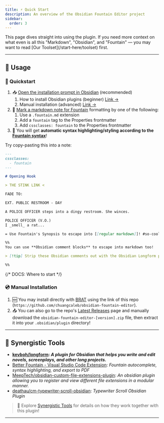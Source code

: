```yaml
---
title: ⚡ Quick Start
description: An overview of the Obsidian Fountain Editor project
sidebar:
  order: 3
---
```



<Aside>
	This page dives straight into using the plugin. If you need more context on
	what even is all this "Markdown", "Obsidian", and "Fountain" — you may want to
	read [Our Toolset](/start-here/toolset) first.
</Aside>

---

## 🔨 Usage

### 🏁 Quickstart

1. 📥 [Open the installation prompt in Obsidian](https://obsidian.md/plugins?id=fountain-editor) (recommended)
   1. How to install Obsidian plugins (beginner) [Link →](https://help.obsidian.md/Extending+Obsidian/Community+plugins)
   2. Manual installation (advanced) [Link →](#-manual-installation)
2. 📄 [Mark a markdown note for Fountain](/references/marking-fountain) formatting by one of the following:
   1. Use a `.fountain.md` extension
   2. Add a `fountain` tag to the Properties frontmatter
   3. Add `cssclasses: fountain` to the Properties frontmatter
3. 🎨 You will get **automatic syntax highlighting/styling according to the [Fountain syntax](https://fountain.io/syntax/)**!

Try copy-pasting this into a note:

```markdown
---
cssclasses:
  - fountain
---

# Opening Hook

> THE STINK LINK <

FADE TO:

EXT. PUBLIC RESTROOM - DAY

A POLICE OFFICER steps into a dingy restroom. She winces.

POLICE OFFICER (V.O.)
I _smell_ a rat...

= Use Fountain's Synopsis to escape into [[regular markdown]]! #so-cool

%%
You can use **Obsidian comment blocks** to escape into markdown too!

> [!tip] Strip these Obsidian comments out with the Obsidian Longform plugin!

%%
```

{/* DOCS: Where to start */}

### 💿 Manual Installation

1. 🆕 You may install directly with [BRAT](https://github.com/TfTHacker/obsidian42-brat) using the link of this repo (`https://github.com/chuangcaleb/obsidian-fountain-editor`).
2. 📤 You can also go to the repo's [Latest Releases](https://github.com/chuangcaleb/obsidian-fountain-editor/releases/latest/) page and manually download the `obsidian-fountain-editor-[version].zip` file, then extract it into your `.obsidian/plugin` directory!

---

## 🤝 Synergistic Tools

- **[kevboh/longform](https://github.com/kevboh/longform): _A plugin for Obsidian that helps you write and edit novels, screenplays, and other long projects._**
- [Better Fountain - Visual Studio Code Extension](https://marketplace.visualstudio.com/items?itemName=piersdeseilligny.betterfountain): _Fountain autocomplete, syntax highlighting, and export to PDF_
- [MeepTech/obsidian-custom-file-extensions-plugin](https://github.com/MeepTech/obsidian-custom-file-extensions-plugin): _An obsidian plugin allowing you to register and view different file extensions in a modular manner._
- [deathau/cm-typewriter-scroll-obsidian](https://github.com/deathau/cm-typewriter-scroll-obsidian): _Typewriter Scroll Obsidian Plugin_

> 📖 Explore [Synergistic Tools](resources/synergistic-tools) for details on how they work together with this plugin!

---
